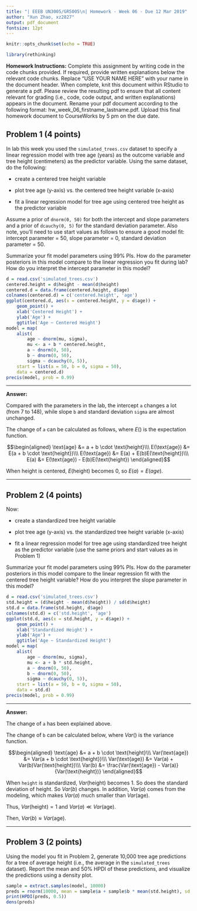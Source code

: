 ```yaml
---
title: "| EEEB UN3005/GR5005\n| Homework - Week 06 - Due 12 Mar 2019"
author: "Xun Zhao, xz2827"
output: pdf_document
fontsize: 12pt
---
```


```r

knitr::opts_chunk$set(echo = TRUE)

library(rethinking)
```


**Homework Instructions:** Complete this assignment by writing code in the code chunks provided. If required, provide written explanations below the relevant code chunks. Replace "USE YOUR NAME HERE" with your name in the document header. When complete, knit this document within RStudio to generate a pdf. Please review the resulting pdf to ensure that all content relevant for grading (i.e., code, code output, and written explanations) appears in the document. Rename your pdf document according to the following format: hw_week_06_firstname_lastname.pdf. Upload this final homework document to CourseWorks by 5 pm on the due date.


## Problem 1 (4 points)

In lab this week you used the `simulated_trees.csv` dataset to specify a linear regression model with tree age (years) as the outcome variable and tree height (centimeters) as the predictor variable. Using the same dataset, do the following:

- create a centered tree height variable

- plot tree age (y-axis) vs. the centered tree height variable (x-axis)

- fit a linear regression model for tree age using centered tree height as the predictor variable

Assume a prior of `dnorm(0, 50)` for both the intercept and slope parameters and a prior of `dcauchy(0, 5)` for the standard deviation parameter. Also note, you'll need to use start values as follows to ensure a good model fit: intercept parameter = 50, slope parameter = 0, standard deviation parameter = 50. 

Summarize your fit model parameters using 99% PIs. How do the parameter posteriors in this model compare to the linear regression you fit during lab? How do you interpret the intercept parameter in this model?

```r
d = read.csv('simulated_trees.csv')
centered.height = d$height - mean(d$height)
centered.d = data.frame(centered.height, d$age)
colnames(centered.d) = c('centered.height', 'age')
ggplot(centered.d, aes(x = centered.height, y = d$age)) + 
	geom_point() + 
	xlab('Centered Height') + 
	ylab('Age') + 
	ggtitle('Age ~ Centered Height')
model = map(
	alist(
		age ~ dnorm(mu, sigma), 
		mu <- a + b * centered.height,
		a ~ dnorm(0, 50),
		b ~ dnorm(0, 50),
		sigma ~ dcauchy(0, 5)),
	start = list(a = 50, b = 0, sigma = 50),
	data = centered.d)
precis(model, prob = 0.99)
```
---

**Answer:**

Compared with the parameters in the lab, the intercept `a` changes a lot (from $7$ to $148$), while slope `b` and standard deviation `sigma` are almost unchanged.  

The change of `a` can be calculated as follows, where $E()$ is the expectation function.

$$\begin{aligned}
\text{age} &= a + b \cdot \text{height}\\\
E(\text{age}) &= E(a + b \cdot \text{height})\\\
E(\text{age}) &= E(a) + E(b)E(\text{height})\\\
E(a) &= E(\text{age}) - E(b)E(\text{height})
\end{aligned}$$

When height is centered, $E(\text{height})$ becomes $0$, so $E(a) = E(age)$.

---

## Problem 2 (4 points)

Now:

- create a standardized tree height variable

- plot tree age (y-axis) vs. the standardized tree height variable (x-axis)

- fit a linear regression model for tree age using standardized tree height as the predictor variable (use the same priors and start values as in Problem 1)

Summarize your fit model parameters using 99% PIs. How do the parameter posteriors in this model compare to the linear regression fit with the centered tree height variable? How do you interpret the slope parameter in this model?

```r
d = read.csv('simulated_trees.csv')
std.height = (d$height - mean(d$height)) / sd(d$height)
std.d = data.frame(std.height, d$age)
colnames(std.d) = c('std.height', 'age')
ggplot(std.d, aes(x = std.height, y = d$age)) + 
	geom_point() + 
	xlab('Standardized Height') + 
	ylab('Age') + 
	ggtitle('Age ~ Standardized Height')
model = map(
	alist(
		age ~ dnorm(mu, sigma), 
		mu <- a + b * std.height,
		a ~ dnorm(0, 50),
		b ~ dnorm(0, 50),
		sigma ~ dcauchy(0, 5)),
	start = list(a = 50, b = 0, sigma = 50),
	data = std.d)
precis(model, prob = 0.99)
```
---

**Answer:**

The change of `a` has been explained above.

The change of `b` can be calculated below, where $Var()$ is the variance function.

$$\begin{aligned}
\text{age} &= a + b \cdot \text{height}\\\
Var(\text{age}) &= Var(a + b \cdot \text{height})\\\
Var(\text{age}) &= Var(a) + Var(b)Var(\text{height})\\\
Var(b) &= \frac{Var(\text{age}) - Var(a)}{Var(\text{height})}
\end{aligned}$$

When `height` is standardized, $Var(\text{height})$ becomes $1$. So does the standard deviation of height. So $Var(b)$ changes. In addition, $Var(a)$ comes from the modeling, which makes $Var(a)$ much smaller than $Var(\text{age})$.

Thus, $Var(\text{height}) = 1\text{ and }Var(a) \ll Var(\text{age})$.

Then, $Var(b) \approx Var(\text{age})$.

---

## Problem 3 (2 points)

Using the model you fit in Problem 2, generate 10,000 tree age predictions for a tree of average height (i.e., the average in the `simulated_trees` dataset). Report the mean and 50% HPDI of these predictions, and visualize the predictions using a density plot.

```r
sample = extract.samples(model, 10000)
preds = rnorm(10000, mean = sample$a + sample$b * mean(std.height), sd = sample$sigma)
print(HPDI(preds, 0.5))
dens(preds)
```
